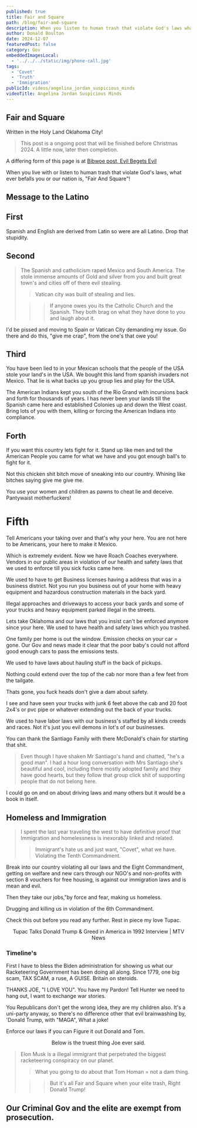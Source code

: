 ```yaml
---
published: true
title: Fair and Square
path: /blog/fair-and-square
description: When you listen to human trash that violate God's laws what ever befalls you is Fair And Square
author: Donald Boulton
date: 2024-12-07
featuredPost: false
category: Gov
embeddedImagesLocal:
  - '../../../static/img/phone-call.jpg'
tags:
  - 'Covet'
  - 'Truth'
  - 'Immigration'
publicId: videos/angelina_jordan_suspicious_minds
videoTitle: Angelina Jordan Suspicious Minds
---
```



## Fair and Square

Written in the Holy Land Oklahoma City!

> This post is a ongoing post that will be finished before Christmas 2024. A little now, later then completion.

A differing form of this page is at [Bibwoe post, Evil Begets Evil](https://bibwoe.com/posts/evil-begets-evil/)

When you live with or listen to human trash that violate God's laws, what ever befalls you or our nation is, "Fair And Square"!

## Message to the Latino

## First 

Spanish and English are derived from Latin so were are all Latino. Drop that stupidity.

## Second

> The Spanish and catholicism raped Mexico and South America. The stole immense amounts of Gold and silver from you and built great town's and cities off of there evil stealing.
>
> > Vatican city was built of stealing and lies.
>
> > > If anyone owes you its the Catholic Church and the Spanish. They both brag on what they have done to you and laugh about it.

I'd be pissed and moving to Spain or Vatican City demanding my issue. Go there and do this, "give me crap", from the one's that owe you!

## Third
 
You have been lied to in your Mexican schools that the people of the USA stole your land's in the USA. We bought this land from spanish invaders not Mexico. That lie is what backs up you group lies and play for the USA.

The American Indians kept you south of the Rio Grand with incursions back and forth for thousands of years. I has never been your lands till the Spanish came here and established Colonies up and down the West coast. Bring lots of you with them, killing or forcing the American Indians into compliance.

## Forth 

If you want this country lets fight for it. Stand up like men and tell the American People you came for what we have and you got enough ball's to fight for it. 

Not this chicken shit bitch move of sneaking into our country. Whining like bitches saying give me give me.

You use your women and children as pawns to cheat lie and deceive. Pantywaist motherfuckers!

# Fifth

Tell Americans your taking over and that's why your here. You are not here to be Americans, your here to make it Mexico. 

Which is extremely evident. Now we have Roach Coaches everywhere. Vendors in our public areas in violation of our health and safety laws that we used to enforce till you sick fucks came here.

We used to have to get Business licenses having a address that was in a business district. Not you run you business out of your home with heavy equipment and hazardous construction materials in the back yard. 

Illegal approaches and driveways to access your back yards and some of your trucks and heavy equipment parked illegal in the streets.

Lets take Oklahoma and our laws that you insist can't be enforced anymore since your here. We used to have health and safety laws which you trashed.

One family per home is out the window. Emission checks on your car = gone. Our Gov and news made it clear that the poor baby's could not afford good enough cars to pass the emissions tests.

We used to have laws about hauling stuff in the back of pickups. 

Nothing could extend over the top of the cab nor more than a few feet from the tailgate.

Thats gone, you fuck heads don't give a dam about safety.

I see and have seen your trucks with junk 6 feet above the cab and 20 foot 2x4's or pvc pipe or whatever extending out the back of your trucks.

We used to have labor laws with our business's staffed by all kinds creeds and races. Not it's just you evil demons in lot's of our businesses.

You can thank the Santiago Family with there McDonald's chain for starting that shit.

> Even though I have shaken Mr Santiago's hand and chatted, "he's a good man". I had a hour long conversation with Mrs Santiago she's beautiful and cool, including there mostly adopted family and they have good hearts, but they follow that group click shit of supporting people that do not belong here.

I could go on and on about driving laws and many others but it would be a book in itself.

## Homeless and Immigration

> I spent the last year traveling the west to have definitive proof that Immigration and homelessness is inexorably linked and related.
>
> > Immigrant's hate us and just want, "Covet", what we have. Violating the Tenth Commandment.

Break into our country violating all our laws and the Eight Commandment, getting on welfare and new cars through our NGO's and non-profits with section 8 vouchers for free housing, is against our immigration laws and is mean and evil.

Then they take our jobs,"by force and fear, making us homeless.

Drugging and killing us in violation of the 6th Commandment.

Check this out before you read any further. Rest in piece my love Tupac.

<Center>

Tupac Talks Donald Trump & Greed in America in 1992 Interview | MTV News

</Center>

<Center>

<VideoEleven1 />

</Center>

### Timeline's

<Section>

First I have to bless the Biden administration for showing us what our Racketeering Government has been doing all along. Since 1779, one big scam, TAX SCAM, a ruse, A GUISE. Britain on steroids.

THANKS JOE, "I LOVE YOU". You have my Pardon! Tell Hunter we need to hang out, I want to exchange war stories.

You Republicans don't get the wrong idea, they are my children also. It's a uni-party anyway, so there's no difference other that evil brainwashing by, 'Donald Trump, with "MAGA", What a joke!

Enforce our laws if you can Figure it out Donald and Tom.

</Section>

<Section>

<Center>

Below is the truest thing Joe ever said.

</Center>

<Center>

<VideoTwo />

</Center>

</Section>

<Section>

> Elon Musk is a illegal immigrant that perpetrated the biggest racketeering conspiracy on our planet.
>
> > What you going to do about that Tom Homan = not a dam thing.
>
> > > But it's all Fair and Square when your elite trash, Right Donald Trump!

</Section>

<Section>

## Our Criminal Gov and the elite are exempt from prosecution.

<Center>
  <VideoTen />
</Center>

</Section>